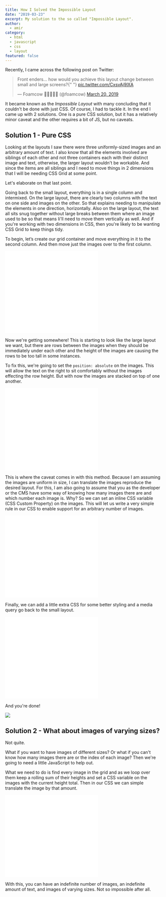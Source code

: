```yaml
---
title: How I Solved the Impossible Layout
date: "2019-03-23"
excerpt: My solution to the so called "Impossible Layout".
author:
  - amir
category:
  - html
  - javascript
  - css
  - layout
featured: false
---
```


Recently, I came across the following post on Twitter:

<blockquote class="twitter-tweet" data-lang="en">
  <p lang="en" dir="ltr">
    Front enders… how would you achieve this layout change between small and
    large screens?{" "}
    <a href="https://t.co/CxsvAj9lXA">pic.twitter.com/CxsvAj9lXA</a>
  </p>
  &mdash; Foamcow 🏴󠁧󠁢󠁷󠁬󠁳󠁿🇬🇧🇪🇺 (@foamcow) <a href="https://twitter.com/foamcow/status/1108290606458175489?ref_src=twsrc%5Etfw">March 20, 2019</a>
</blockquote>
<script
  async
  src="https://platform.twitter.com/widgets.js"
  charset="utf-8"
></script>

It became known as the _Impossible Layout_ with many concluding that it couldn't be done with just CSS. Of course, I had to tackle it. In the end I came up with 2 solutions. One is a pure CSS solution, but it has a relatively minor caveat and the other requires a bit of JS, but no caveats.

## Solution 1 - Pure CSS

Looking at the layouts I saw there were three uniformly-sized images and an arbitrary amount of text. I also know that all the elements involved are siblings of each other and not three containers each with their distinct image and text, otherwise, the larger layout wouldn't be workable. And since the items are all siblings and I need to move things in 2 dimensions that I will be needing CSS Grid at some point.

Let's elaborate on that last point.

Going back to the small layout, everything is in a single column and intermixed. On the large layout, there are clearly two columns with the text on one side and images on the other. So that explains needing to manipulate the elements in one direction, horizontally. Also on the large layout, the text all sits snug together without large breaks between them where an image used to be so that means Ii'll need to move them vertically as well. And if you're working with two dimensions in CSS, then you're likely to be wanting CSS Grid to keep things tidy.

To begin, let’s create our grid container and move everything in it to the second column. And then move just the images over to the first column.

<iframe
  height="265"
  style={{ width: "100%" }}
  scrolling="no"
  title="Impossible Layout - CSS Grid only"
  src="//codepen.io/arkmuntasser/embed/eXboKv/?height=265&theme-id=dark&default-tab=html,result"
  frameborder="no"
  allowtransparency="true"
  allowfullscreen="true"
>
  See the Pen{" "}
  <a href="https://codepen.io/arkmuntasser/pen/eXboKv/">
    Impossible Layout - CSS Grid only
  </a>{" "}
  by Amir R Muntasser (
  <a href="https://codepen.io/arkmuntasser">@arkmuntasser</a>) on{" "}
  <a href="https://codepen.io">CodePen</a>.
</iframe>

Now we're getting somewhere! This is starting to look like the large layout we want, but there are rows between the images when they should be immediately under each other and the height of the images are causing the rows to be too tall in some instances.

To fix this, we're going to set the `position: absolute` on the images. This will allow the text on the right to sit comfortably without the images effecting the row height. But with now the images are stacked on top of one another.

<iframe
  height="265"
  style={{ width: "100%" }}
  scrolling="no"
  title="Impossible Layout - CSS Grid + Absolute Positioning"
  src="//codepen.io/arkmuntasser/embed/MxZRZJ/?height=265&theme-id=dark&default-tab=html,result"
  frameborder="no"
  allowtransparency="true"
  allowfullscreen="true"
>
  See the Pen{" "}
  <a href="https://codepen.io/arkmuntasser/pen/MxZRZJ/">
    Impossible Layout - CSS Grid + Absolute Positioning
  </a>{" "}
  by Amir R Muntasser (
  <a href="https://codepen.io/arkmuntasser">@arkmuntasser</a>) on{" "}
  <a href="https://codepen.io">CodePen</a>.
</iframe>

This is where the caveat comes in with this method. Because I am assuming the images are uniform in size, I can translate the images reproduce the desired layout. For this, I am also going to assume that you as the developer or the CMS have some way of knowing how many images there are and which number each image is. Why? So we can set an inline CSS variable (CSS Custom Property) on the images. This will let us write a very simple rule in our CSS to enable support for an arbitrary number of images.

<iframe
  height="265"
  style={{ width: "100%" }}
  scrolling="no"
  title="Impossible Layout - CSS Grid only"
  src="//codepen.io/arkmuntasser/embed/YgdMgd/?height=265&theme-id=dark&default-tab=html,result"
  frameborder="no"
  allowtransparency="true"
  allowfullscreen="true"
>
  See the Pen{" "}
  <a href="https://codepen.io/arkmuntasser/pen/YgdMgd/">
    Impossible Layout - CSS Grid only
  </a>{" "}
  by Amir R Muntasser (
  <a href="https://codepen.io/arkmuntasser">@arkmuntasser</a>) on{" "}
  <a href="https://codepen.io">CodePen</a>.
</iframe>

Finally, we can add a little extra CSS for some better styling and a media query go back to the small layout.

<iframe
  height="265"
  style={{ width: "100%" }}
  scrolling="no"
  title="Impossible Layout - Final"
  src="//codepen.io/arkmuntasser/embed/YgdbKg/?height=265&theme-id=dark&default-tab=html,result"
  frameborder="no"
  allowtransparency="true"
  allowfullscreen="true"
>
  See the Pen{" "}
  <a href="https://codepen.io/arkmuntasser/pen/YgdbKg/">
    Impossible Layout - Final
  </a>{" "}
  by Amir R Muntasser (
  <a href="https://codepen.io/arkmuntasser">@arkmuntasser</a>) on{" "}
  <a href="https://codepen.io">CodePen</a>.
</iframe>

And you're done!

![](https://cdn.glitch.com/2caac55b-1244-4a5a-9e9c-6389d180ccf7%2Ftenor.gif?1553317759077)

## Solution 2 - What about images of varying sizes?

Not quite.

What if you want to have images of different sizes? Or what if you can't know how many images there are or the index of each image? Then we're going to need a little JavaScript to help out.

What we need to do is find every image in the grid and as we loop over them keep a rolling sum of their heights and set a CSS variable on the images with the current height total. Then in our CSS we can simple translate the image by that amount.

<iframe
  height="265"
  style={{ width: "100%" }}
  scrolling="no"
  title="Impossible Layout - Solved!"
  src="//codepen.io/arkmuntasser/embed/PLXvWP/?height=265&theme-id=dark&default-tab=html,result"
  frameborder="no"
  allowtransparency="true"
  allowfullscreen="true"
>
  See the Pen{" "}
  <a href="https://codepen.io/arkmuntasser/pen/PLXvWP/">
    Impossible Layout - Solved!
  </a>{" "}
  by Amir R Muntasser (
  <a href="https://codepen.io/arkmuntasser">@arkmuntasser</a>) on{" "}
  <a href="https://codepen.io">CodePen</a>.
</iframe>

With this, you can have an indefinite number of images, an indefinite amount of text, and images of varying sizes. Not so impossible after all.
